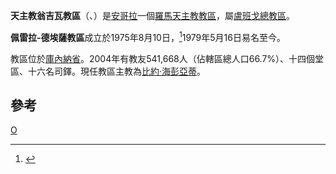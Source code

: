 {{Infobox Roman Catholic diocese
|Roman Catholic Diocese of = 天主教翁吉瓦教區
|Latin name of diocese = Dioecesis Ondiivana
|image =Cunene in Angola.svg
|caption = 教區範圍
|location = [[安哥拉|安哥拉]]
|territory = [[庫內納省|庫內納省]]
|population = 541,668
|rite = 拉丁禮
|patron =
|province = 盧班戈
|established = 1975年
|cathedral = 勝利之母主教座堂
|co-cathedral =
|leadership = 主教
|website =
|教宗 =
|metropolitan =
|ordinary = 比約·海彭亞蒂
|coadjutor bishop = 
|auxiliary =
}}

'''天主教翁吉瓦教區'''（{{lang-la|Dioecesis Ondiivana}}、{{lang-pt|Diocese de Ondjiva}}）是[[安哥拉|安哥拉]]一個[[羅馬天主教|羅馬天主教]][[教區|教區]]，屬[[天主教盧班戈總教區|盧班戈總教區]]。

'''佩雷拉-德埃薩教區'''成立於1975年8月10日，<ref>{{cite journal
|journal=[[宗座公報|宗座公報]]
|publisher=梵蒂岡出版社
|date=1975年
|volume=67
|title='' Quoniam apprime''
|page=564
|url=http://www.vatican.va/archive/aas/documents/AAS%2067%20%5B1975%5D%20-%20ocr.pdf
|access-date=2013-07-08
|archive-date=2016-03-03
|archive-url=https://web.archive.org/web/20160303191138/http://www.vatican.va/archive/aas/documents/AAS%2067%20%5B1975%5D%20-%20ocr.pdf
|dead-url=no
}}</ref>1979年5月16日易名至今。

教區位於[[庫內納省|庫內納省]]。2004年有教友541,668人（佔轄區總人口66.7%）、十四個堂區、十六名司鐸。現任教區主教為[[比約·海彭亞蒂|比約·海彭亞蒂]]。

==參考==
{{reflist}}

{{安哥拉天主教教區}}
[[Category:安哥拉天主教教區|O]]